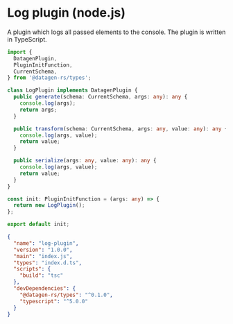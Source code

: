 # Log plugin (node.js)

A plugin which logs all passed elements to the console.
The plugin is written in TypeScript.

```ts filename="index.ts"
import {
  DatagenPlugin,
  PluginInitFunction,
  CurrentSchema,
} from '@datagen-rs/types';

class LogPlugin implements DatagenPlugin {
  public generate(schema: CurrentSchema, args: any): any {
    console.log(args);
    return args;
  }

  public transform(schema: CurrentSchema, args: any, value: any): any {
    console.log(args, value);
    return value;
  }

  public serialize(args: any, value: any): any {
    console.log(args, value);
    return value;
  }
}

const init: PluginInitFunction = (args: any) => {
  return new LogPlugin();
};

export default init;
```

```json filename="package.json"
{
  "name": "log-plugin",
  "version": "1.0.0",
  "main": "index.js",
  "types": "index.d.ts",
  "scripts": {
    "build": "tsc"
  },
  "devDependencies": {
    "@datagen-rs/types": "^0.1.0",
    "typescript": "^5.0.0"
  }
}
```
